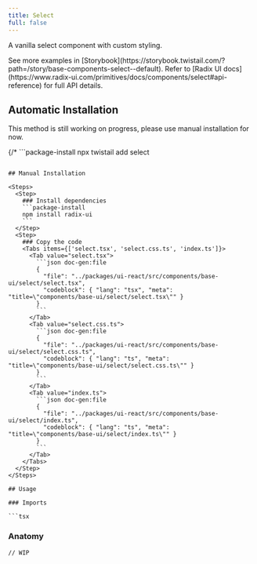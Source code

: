 ```yaml
---
title: Select
full: false
---
```


A vanilla select component with custom styling.

<Callout type='info'>
  See more examples in [Storybook](https://storybook.twistail.com/?path=/story/base-components-select--default).
  Refer to [Radix UI docs](https://www.radix-ui.com/primitives/docs/components/select#api-reference) for full API details.
</Callout>

## Automatic Installation

<Callout type='warn'>
  This method is still working on progress, please use manual installation for now.
</Callout>

{/* ```package-install
npx twistail add select
``` */}

## Manual Installation

<Steps>
  <Step>
    ### Install dependencies
    ```package-install
    npm install radix-ui
    ```
  </Step>
  <Step>
    ### Copy the code
    <Tabs items={['select.tsx', 'select.css.ts', 'index.ts']}>
      <Tab value="select.tsx">
        ```json doc-gen:file
        {
          "file": "../packages/ui-react/src/components/base-ui/select/select.tsx",
          "codeblock": { "lang": "tsx", "meta": "title=\"components/base-ui/select/select.tsx\"" }
        }
        ```
      </Tab>
      <Tab value="select.css.ts">
        ```json doc-gen:file
        {
          "file": "../packages/ui-react/src/components/base-ui/select/select.css.ts",
          "codeblock": { "lang": "ts", "meta": "title=\"components/base-ui/select/select.css.ts\"" }
        }
        ```
      </Tab>
      <Tab value="index.ts">
        ```json doc-gen:file
        {
          "file": "../packages/ui-react/src/components/base-ui/select/index.ts",
          "codeblock": { "lang": "ts", "meta": "title=\"components/base-ui/select/index.ts\"" }
        }
        ```
      </Tab>
    </Tabs>
  </Step>
</Steps>

## Usage

### Imports

```tsx
```

### Anatomy

```tsx
// WIP
```
